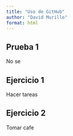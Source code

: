 ---
title: "Uso de GitHub"
author: "David Murillo"
format: html
---

::: panel-tabset

## Prueba 1

No se

## Ejercicio 1

Hacer tareas

## Ejercicio 2

Tomar cafe

:::